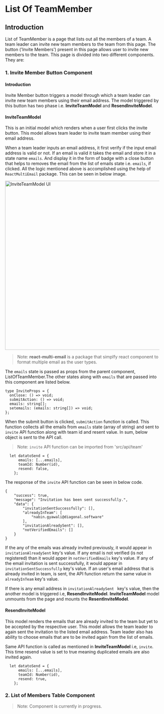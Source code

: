 
<Meta title="Documents/TeamMember/ListOfTeamMember" />

# List Of TeamMember

## Introduction

List of TeamMember is a page that lists out all the members of a team. A team leader can invite new team members to the team from this page. The button ('Invite Members') present in this page allows user to invite new members to the team. This page is divided into two different components. They are:

### 1. Invite Member Button Component

#### Introduction

Invite Member button triggers a model through which a team leader can invite new team members using their email address. The model triggered by this button has two phase i.e. **InviteTeamModel** and **ResendInviteModel**.

#### InviteTeamModel

This is an initial model which renders when a user first clicks the invite button. This model allows team leader to invite team member using their email address.

When a team leader inputs an email address, it first verify if the input email address is valid or not. If an email is valid it takes the email and store it in a state name `emails`. And display it in the form of badge with a close button that helps to removes the email from the list of emails state i.e. `emails`, if clicked. All the logic mentioned above is accomplished using the help of `ReactMultiEmail` package. This can be seen in below image.

<img src={InviteTeamImg} alt="InviteTeamModel UI" width="550px" height="auto" />

> Note: **react-multi-email** is a package that simplfy react component to format multiple email as the user types.

The `emails` state is passed as props from the parent component, ListOfTeamMember.The other states along with `emails` that are passed into this component are listed below.

```
type InviteProps = {
  onClose: () => void;
  submitAction: () => void;
  emails: string[];
  setemails: (emails: string[]) => void;
};

```

When the submit button is clicked, `submitAction` function is called. This function collects all the emails from `emails` state (array of string) and sent to `invite` API function along with team id and resent value. In sum, below object is sent to the API call.

> Note: `invite` API function can be imported from 'src/api/team'

```
  let datatoSend = {
      emails: [...emails],
      teamId: Number(id),
      resend: false,
    };

```

The response of the `invite` API function can be seen in below code.

```
{
    "success": true,
    "message": "Invitation has been sent successfully.",
    "data": {
        "invitationSentSuccessfully": [],
        "alreadyInTeam": [
            "nabin.gyawali@diagonal.software"
        ],
        "invitationAlreadySent": [],
        "notVerifiedEmails": []
    }
}
```

If the any of the emails was already invited previously, it would appear in `invitationAlreadySent` key's value. If any email is not verified (is not registered) than it would apper in `notVerifiedEmails` key's value. If any of the email invitation is sent successfully, it would appear in `invitationSentSuccessfully` key's value. If an user's email address that is already invited in team, is sent, the API function return the same value in `alreadyInTeam` key's value.

If there is any email address in `invitationAlreadySent ` key's value, then the another model is triggered i.e, **ResendInviteModel**. **InviteTeamModel** model unmounts from the page and mounts the **ResentInviteModel**.

#### ResendInviteModel

This model renders the emails that are already invited to the team but yet to be accepted by the respective user. This model allows the team leader to again sent the invitation to the listed email address. Team leader also has ability to choose emails that are to be invited again from the list of emails.

Same API function is called as mentioned in **InviteTeamModel** i.e, `invite`. This time resend value is set to true meaning duplicated emails are also invited again.

```
  let datatoSend = {
      emails: [...emails],
      teamId: Number(id),
      resend: true,
    };

```

### 2. List of Members Table Component

> Note: Component is currently in progress.
